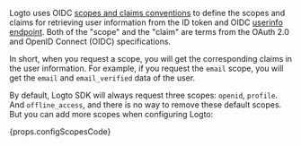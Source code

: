 
Logto uses OIDC [scopes and claims conventions](https://openid.net/specs/openid-connect-core-1_0.html#Claims) to define the scopes and claims for retrieving user information from the ID token and OIDC <a href="https://openid.net/specs/openid-connect-core-1_0.html#UserInfo">userinfo endpoint</a>. Both of the "scope" and the "claim" are terms from the OAuth 2.0 and OpenID Connect (OIDC) specifications.

In short, when you request a scope, you will get the corresponding claims in the user information. For example, if you request the `email` scope, you will get the `email` and `email_verified` data of the user.

By default, Logto SDK will always request three scopes: `openid`, `profile`. And `offline_access`, and there is no way to remove these default scopes. But you can add more scopes when configuring Logto:

{props.configScopesCode}

<ScopeClaimList />
